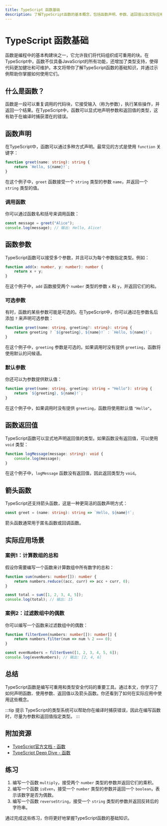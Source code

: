 ```yaml
---
title: TypeScript 函数基础
description: 了解TypeScript函数的基本概念，包括函数声明、参数、返回值以及实际应用场景。
---
```


# TypeScript 函数基础

函数是编程中的基本构建块之一，它允许我们将代码组织成可重用的块。在TypeScript中，函数不仅具备JavaScript的所有功能，还增加了类型支持，使得代码更加健壮和可维护。本文将带你了解TypeScript函数的基础知识，并通过示例帮助你掌握如何使用它们。

## 什么是函数？

函数是一段可以重复调用的代码块，它接受输入（称为参数），执行某些操作，并返回一个结果。在TypeScript中，函数可以显式地声明参数和返回值的类型，这有助于在编译时捕获潜在的错误。

## 函数声明

在TypeScript中，函数可以通过多种方式声明。最常见的方式是使用 `function` 关键字：

```typescript
function greet(name: string): string {
    return `Hello, ${name}!`;
}
```

在这个例子中，`greet` 函数接受一个 `string` 类型的参数 `name`，并返回一个 `string` 类型的值。

### 调用函数

你可以通过函数名和括号来调用函数：

```typescript
const message = greet("Alice");
console.log(message); // 输出: Hello, Alice!
```

## 函数参数

TypeScript函数可以接受多个参数，并且可以为每个参数指定类型。例如：

```typescript
function add(x: number, y: number): number {
    return x + y;
}
```

在这个例子中，`add` 函数接受两个 `number` 类型的参数 `x` 和 `y`，并返回它们的和。

### 可选参数

有时，函数的某些参数可能是可选的。在TypeScript中，你可以通过在参数名后添加 `?` 来声明可选参数：

```typescript
function greet(name: string, greeting?: string): string {
    return greeting ? `${greeting}, ${name}!` : `Hello, ${name}!`;
}
```

在这个例子中，`greeting` 参数是可选的。如果调用时没有提供 `greeting`，函数将使用默认的问候语。

### 默认参数

你还可以为参数提供默认值：

```typescript
function greet(name: string, greeting: string = "Hello"): string {
    return `${greeting}, ${name}!`;
}
```

在这个例子中，如果调用时没有提供 `greeting`，函数将使用默认值 `"Hello"`。

## 函数返回值

TypeScript函数可以显式地声明返回值的类型。如果函数没有返回值，可以使用 `void` 类型：

```typescript
function logMessage(message: string): void {
    console.log(message);
}
```

在这个例子中，`logMessage` 函数没有返回值，因此返回类型为 `void`。

## 箭头函数

TypeScript还支持箭头函数，这是一种更简洁的函数声明方式：

```typescript
const greet = (name: string): string => `Hello, ${name}!`;
```

箭头函数通常用于匿名函数或回调函数。

## 实际应用场景

### 案例1：计算数组的总和

假设你需要编写一个函数来计算数组中所有数字的总和：

```typescript
function sum(numbers: number[]): number {
    return numbers.reduce((acc, curr) => acc + curr, 0);
}

const total = sum([1, 2, 3, 4, 5]);
console.log(total); // 输出: 15
```

### 案例2：过滤数组中的偶数

你可以编写一个函数来过滤数组中的偶数：

```typescript
function filterEven(numbers: number[]): number[] {
    return numbers.filter(num => num % 2 === 0);
}

const evenNumbers = filterEven([1, 2, 3, 4, 5, 6]);
console.log(evenNumbers); // 输出: [2, 4, 6]
```

## 总结

TypeScript函数是编写可重用和类型安全代码的重要工具。通过本文，你学习了如何声明函数、使用参数、返回值以及箭头函数。你还看到了如何在实际应用中使用这些概念。

:::tip 提示
TypeScript的类型系统可以帮助你在编译时捕获错误，因此在编写函数时，尽量为参数和返回值指定类型。
:::

## 附加资源

- [TypeScript官方文档 - 函数](https://www.typescriptlang.org/docs/handbook/functions.html)
- [TypeScript Deep Dive - 函数](https://basarat.gitbook.io/typescript/type-system/functions)

## 练习

1. 编写一个函数 `multiply`，接受两个 `number` 类型的参数并返回它们的乘积。
2. 编写一个函数 `isEven`，接受一个 `number` 类型的参数并返回一个 `boolean`，表示该数字是否为偶数。
3. 编写一个函数 `reverseString`，接受一个 `string` 类型的参数并返回反转后的字符串。

通过完成这些练习，你将更好地掌握TypeScript函数的基础知识。
